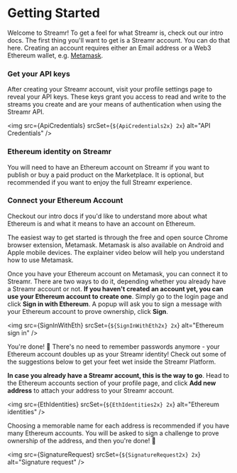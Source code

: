 

# Getting Started

Welcome to Streamr! To get a feel for what Streamr is, check out our <Link to={links.docs.introduction}>intro docs</Link>.
The first thing you'll want to get is a Streamr account. You can do that <Link to={links.internalLogin}>here</Link>. Creating an account requires either an Email address or a Web3 Ethereum wallet, e.g. <a href="https://metamask.io" target="blank">Metamask</a>.

<h3 id="get-api-keys">Get your API keys</h3>

After creating your Streamr account, visit your profile settings page to reveal your API keys. These keys grant you access to read and write to the streams you create and are your means of authentication when using the Streamr API.

<img
  src={ApiCredentials}
  srcSet={`${ApiCredentials2x} 2x`}
  alt="API Credentials"
/>

### Ethereum identity on Streamr
<section id="ethereum-identity">

You will need to have an Ethereum account on Streamr if you want to publish or buy a paid product on the Marketplace. It is optional, but recommended if you want to enjoy the full Streamr experience.

### Connect your Ethereum Account
Checkout our intro docs if you'd like to understand more about what Ethereum is and what it means to have an account on Ethereum.

The easiest way to get started is through the free and open source Chrome browser extension, Metamask. Metamask is also available on Android and Apple mobile devices. The explainer video below will help you understand how to use Metamask.

<div className={docsStyles.playerWrapper}>
    <ReactPlayer
        controls
        className={docsStyles.reactPlayer}
        url="https://www.youtube.com/watch?v=ZIGUC9JAAw8"
        width="100%"
        height="100%"
    />
</div>

Once you have your Ethereum account on Metamask, you can connect it to Streamr. There are two ways to do it, depending whether you already have a Streamr account or not. **If you haven't created an account yet, you can use your Ethereum account to create one**. Simply go to the <Link to={links.internalLogin}>login page</Link> and click **Sign in with Ethereum**. A popup will ask you to sign a message with your Ethereum account to prove ownership, click **Sign**.

<img
  src={SignInWithEth}
  srcSet={`${SignInWithEth2x} 2x`}
  alt="Ethereum sign in"
/>

You're done! 🎉 There's no need to remember passwords anymore - your Ethereum account doubles up as your Streamr identity! Check out some of the suggestions below to get your feet wet inside the Streamr Platform.

**In case you already have a Streamr account, this is the way to go**. Head to the Ethereum accounts section of your profile page, and click **Add new address** to attach your address to your Streamr account.

<img
  src={EthIdentities}
  srcSet={`${EthIdentities2x} 2x`}
  alt="Ethereum identities"
/>

Choosing a memorable name for each address is recommended if you have many Ethereum accounts. You will be asked to sign a challenge to prove ownership of the address, and then you're done! 🎉      

<img
  src={SignatureRequest}
  srcSet={`${SignatureRequest2x} 2x`}
  alt="Signature request"
/>

</section>
